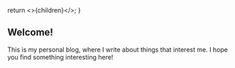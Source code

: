   return <>{children}</>;
}

## Welcome!

This is my personal blog, where I write about things that interest me. I hope you find something interesting here!
